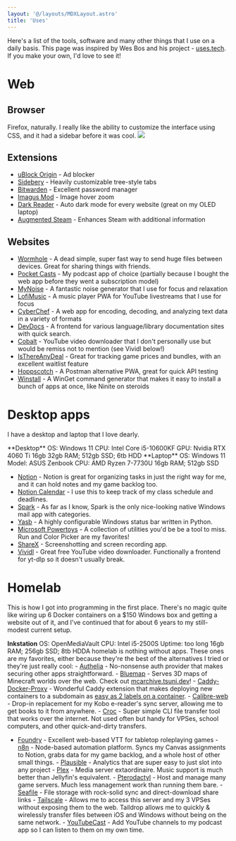 ```yaml
---
layout: '@/layouts/MDXLayout.astro'
title: 'Uses'
---
```


Here's a list of the tools, software and many other things that I use on a daily basis. This page was inspired by Wes Bos and his project - [uses.tech](https://uses.tech). If you make your own, I'd love to see it!

# Web

## Browser

Firefox, naturally. I really like the ability to customize the interface using CSS, and it had a sidebar before it was cool.
![](/images/uses/firefox.jpg)

## Extensions

- [uBlock Origin](https://addons.mozilla.org/en-US/firefox/addon/ublock-origin/) - Ad blocker
- [Sidebery](https://addons.mozilla.org/en-US/firefox/addon/sidebery/) - Heavily customizable tree-style tabs
- [Bitwarden](https://addons.mozilla.org/en-US/firefox/addon/bitwarden-password-manager/) - Excellent password manager
- [Imagus Mod](https://addons.mozilla.org/en-US/firefox/addon/imagus-mod/) - Image hover zoom
- [Dark Reader](https://addons.mozilla.org/en-US/firefox/addon/darkreader/) - Auto dark mode for every website (great on my OLED laptop)
- [Augmented Steam](https://addons.mozilla.org/en-US/firefox/addon/augmented-steam/) - Enhances Steam with additional information

## Websites

- [Wormhole](https://wormhole.app/) - A dead simple, super fast way to send huge files between devices. Great for sharing things with friends.
- [Pocket Casts](https://www.pocketcasts.com/) - My podcast app of choice (partially because I bought the web app before they went a subscription model)
- [MyNoise](https://mynoise.net/) - A fantastic noise generator that I use for focus and relaxation
- [LofiMusic](https://github.com/maxence-charriere/lofimusic) - A music player PWA for YouTube livestreams that I use for focus
- [CyberChef](https://gchq.github.io/CyberChef/) - A web app for encoding, decoding, and analyzing text data in a variety of formats
- [DevDocs](https://devdocs.io/) - A frontend for various language/library documentation sites with quick search.
- [Cobalt](https://cobalt.tools/) - YouTube video downloader that I don't personally use but would be remiss not to mention (see Vividl below!)
- [IsThereAnyDeal](https://isthereanydeal.com/) - Great for tracking game prices and bundles, with an excellent waitlist feature
- [Hoppscotch](https://hoppscotch.io/) - A Postman alternative PWA, great for quick API testing
- [Winstall](https://winstall.app/) - A WinGet command generator that makes it easy to install a bunch of apps at once, like Ninite on steroids

# Desktop apps

I have a desktop and laptop that I love dearly.


<div class="grid gap-4 md:grid-cols-2">
  <Card>**Desktop** OS: Windows 11 CPU: Intel Core i5-10600KF GPU: Nvidia RTX 4060 Ti 16gb 32gb RAM; 512gb SSD; 6tb HDD</Card>
  <Card>**Laptop** OS: Windows 11 Model: ASUS Zenbook CPU: AMD Ryzen 7-7730U 16gb RAM; 512gb SSD</Card>
</div>

- [Notion](https://www.notion.so/) - Notion is great for organizing tasks in just the right way for me, and it can hold notes and my game backlog too.
- [Notion Calendar](https://calendar.notion.so) - I use this to keep track of my class schedule and deadlines.
- [Spark](https://sparkmailapp.com/) - As far as I know, Spark is the only nice-looking native Windows mail app with categories.
- [Yasb](https://github.com/amnweb/yasb) - A highly configurable Windows status bar written in Python.
- [Microsoft Powertoys](https://github.com/microsoft/PowerToys) - A collection of utilities you'd be be a tool to miss. Run and Color Picker are my favorites!
- [ShareX](https://getsharex.com/) - Screenshotting and screen recording app.
- [Vividl](https://sourceforge.net/projects/vividl/) - Great free YouTube video downloader. Functionally a frontend for yt-dlp so it doesn't usually break.

# Homelab

This is how I got into programming in the first place. There's no magic quite like wiring up 6 Docker containers on a $150 Windows box and getting a website out of it, and I've continued that for about 6 years to my still-modest current setup.

<Card>**Inkstation** OS: OpenMediaVault CPU: Intel i5-2500S Uptime: too long 16gb RAM; 256gb SSD; 8tb HDD</Card>A homelab is nothing without apps.
These ones are my favorites, either because they're the best of the alternatives I tried or they're just really cool: -
[Authelia](https://www.authelia.com/) - No-nonsense auth provider that makes securing other apps straightforward. -
[Bluemap](https://bluemap.bluecolored.de/) - Serves 3D maps of Minecraft worlds over the web. Check out
[mcarchive.tsuni.dev](https://mcarchive.tsuni.dev)! - [Caddy-Docker-Proxy](https://github.com/lucaslorentz/caddy-docker-proxy) - Wonderful Caddy
extension that makes deploying new containers to a subdomain as [easy as 2 labels on a
container](https://gist.github.com/TetraTsunami/11dcda9bbbccb56416f773ddda376b99). - [Calibre-web](https://github.com/janeczku/calibre-web) - Drop-in
replacement for my Kobo e-reader's sync server, allowing me to get books to it from anywhere. - [Croc](https://schollz.com/tinker/croc/) - Super
simple CLI file transfer tool that works over the internet. Not used often but handy for VPSes, school computers, and other quick-and-dirty transfers.
- [Foundry](https://foundryvtt.com/) - Excellent web-based VTT for tabletop roleplaying games - [n8n](https://n8n.io/) - Node-based automation
platform. Syncs my Canvas assignments to Notion, grabs data for my game backlog, and a whole host of other small things. -
[Plausible](https://plausible.io/) - Analytics that are super easy to just slot into any project - [Plex](https://www.plex.tv/) - Media server
extaordinaire. Music support is much better than Jellyfin's equivalent. - [Pterodactyl](https://pterodactyl.io/) - Host and manage many game servers.
Much less management work than running them bare. - [Seafile](https://www.seafile.com/en/home/) - File storage with rock-solid sync and
direct-download share links - [Tailscale](https://tailscale.com/) - Allows me to access this server and my 3 VPSes without exposing them to the web.
Taildrop allows me to quickly & wirelessly transfer files between iOS and Windows without being on the same network. -
[YouTubeCast](https://github.com/trevorsharp/youtubecast) - Add YouTube channels to my podcast app so I can listen to them on my own time.
